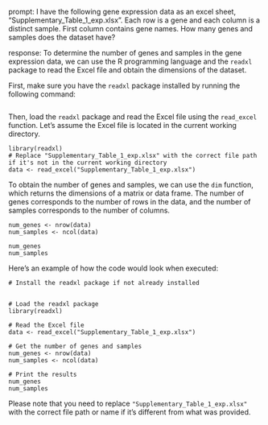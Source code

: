 prompt:
I have the following gene expression data as an excel sheet,  "Supplementary_Table_1_exp.xlsx". Each row is a gene and each column is a distinct sample. First column contains gene names. How many genes and samples does the dataset have?

response:
To determine the number of genes and samples in the gene expression data, we can use the R programming language and the `readxl` package to read the Excel file and obtain the dimensions of the dataset.

First, make sure you have the `readxl` package installed by running the following command:

```

```

Then, load the `readxl` package and read the Excel file using the `read_excel` function. Let's assume the Excel file is located in the current working directory.

```
library(readxl)
# Replace "Supplementary_Table_1_exp.xlsx" with the correct file path if it's not in the current working directory
data <- read_excel("Supplementary_Table_1_exp.xlsx")
```

To obtain the number of genes and samples, we can use the `dim` function, which returns the dimensions of a matrix or data frame. The number of genes corresponds to the number of rows in the data, and the number of samples corresponds to the number of columns.

```
num_genes <- nrow(data)
num_samples <- ncol(data)

num_genes
num_samples
```

Here's an example of how the code would look when executed:

```
# Install the readxl package if not already installed


# Load the readxl package
library(readxl)

# Read the Excel file
data <- read_excel("Supplementary_Table_1_exp.xlsx")

# Get the number of genes and samples
num_genes <- nrow(data)
num_samples <- ncol(data)

# Print the results
num_genes
num_samples
```

Please note that you need to replace `"Supplementary_Table_1_exp.xlsx"` with the correct file path or name if it's different from what was provided.
